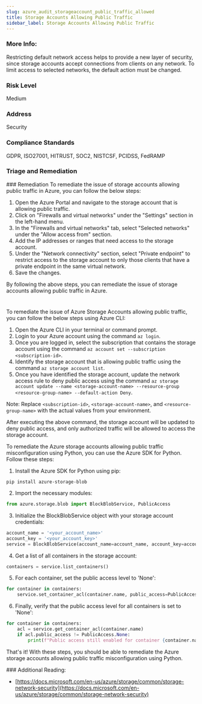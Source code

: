 ```yaml
---
slug: azure_audit_storageaccount_public_traffic_allowed
title: Storage Accounts Allowing Public Traffic
sidebar_label: Storage Accounts Allowing Public Traffic
---
```


### More Info:

Restricting default network access helps to provide a new layer of security, since storage accounts accept connections from clients on any network. To limit access to selected networks, the default action must be changed.

### Risk Level

Medium

### Address

Security

### Compliance Standards

GDPR, ISO27001, HITRUST, SOC2, NISTCSF, PCIDSS, FedRAMP


### Triage and Remediation
<Tabs>
<Tab title='Remediation'>
### Remediation

<AccordionGroup>
<Accordion title='Using Console' defaultOpen='true'>
To remediate the issue of storage accounts allowing public traffic in Azure, you can follow the below steps:

1. Open the Azure Portal and navigate to the storage account that is allowing public traffic.
2. Click on "Firewalls and virtual networks" under the "Settings" section in the left-hand menu.
3. In the "Firewalls and virtual networks" tab, select "Selected networks" under the "Allow access from" section.
4. Add the IP addresses or ranges that need access to the storage account.
5. Under the "Network connectivity" section, select "Private endpoint" to restrict access to the storage account to only those clients that have a private endpoint in the same virtual network.
6. Save the changes.

By following the above steps, you can remediate the issue of storage accounts allowing public traffic in Azure.

#
</Accordion>

<Accordion title='Using CLI'>
To remediate the issue of Azure Storage Accounts allowing public traffic, you can follow the below steps using Azure CLI:

1. Open the Azure CLI in your terminal or command prompt.
2. Login to your Azure account using the command `az login`.
3. Once you are logged in, select the subscription that contains the storage account using the command `az account set --subscription <subscription-id>`.
4. Identify the storage account that is allowing public traffic using the command `az storage account list`.
5. Once you have identified the storage account, update the network access rule to deny public access using the command `az storage account update --name <storage-account-name> --resource-group <resource-group-name> --default-action Deny`.

Note: Replace `<subscription-id>`, `<storage-account-name>`, and `<resource-group-name>` with the actual values from your environment.

After executing the above command, the storage account will be updated to deny public access, and only authorized traffic will be allowed to access the storage account.
</Accordion>

<Accordion title='Using Python'>
To remediate the Azure storage accounts allowing public traffic misconfiguration using Python, you can use the Azure SDK for Python. Follow these steps:

1. Install the Azure SDK for Python using pip:

```
pip install azure-storage-blob
```

2. Import the necessary modules:

```python
from azure.storage.blob import BlockBlobService, PublicAccess
```

3. Initialize the BlockBlobService object with your storage account credentials:

```python
account_name = '<your_account_name>'
account_key = '<your_account_key>'
service = BlockBlobService(account_name=account_name, account_key=account_key)
```

4. Get a list of all containers in the storage account:

```python
containers = service.list_containers()
```

5. For each container, set the public access level to 'None':

```python
for container in containers:
    service.set_container_acl(container.name, public_access=PublicAccess.None)
```

6. Finally, verify that the public access level for all containers is set to 'None':

```python
for container in containers:
    acl = service.get_container_acl(container.name)
    if acl.public_access != PublicAccess.None:
        print(f"Public access still enabled for container {container.name}")
```

That's it! With these steps, you should be able to remediate the Azure storage accounts allowing public traffic misconfiguration using Python.
</Accordion>

</AccordionGroup>
</Tab>
</Tabs>
### Additional Reading:

- [https://docs.microsoft.com/en-us/azure/storage/common/storage-network-security](https://docs.microsoft.com/en-us/azure/storage/common/storage-network-security) 

